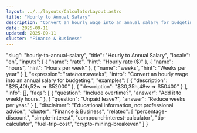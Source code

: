 ```yaml
---
layout: ../../layouts/CalculatorLayout.astro
title: "Hourly to Annual Salary"
description: "Convert an hourly wage into an annual salary for budgeting."
date: 2025-09-11
updated: 2025-09-11
cluster: "Finance & Business"
---
```


  "slug": "hourly-to-annual-salary",
  "title": "Hourly to Annual Salary",
  "locale": "en",
  "inputs": [
    {
      "name": "rate",
      "hint": "Hourly rate ($)"
    },
    {
      "name": "hours",
      "hint": "Hours per week"
    },
    {
      "name": "weeks",
      "hint": "Weeks per year"
    }
  ],
  "expression": "rate*hours*weeks",
  "intro": "Convert an hourly wage into an annual salary for budgeting.",
  "examples": [
    {
      "description": "$25,40h,52w ⇒ $52000"
    },
    {
      "description": "$30,35h,48w ⇒ $50400"
    }
  ],
  "info": [],
  "faqs": [
    {
      "question": "Include overtime?",
      "answer": "Add it to weekly hours."
    },
    {
      "question": "Unpaid leave?",
      "answer": "Reduce weeks per year."
    }
  ],
  "disclaimer": "Educational information, not professional advice.",
  "cluster": "Finance & Business",
  "related": [
    "percentage-discount",
    "simple-interest",
    "compound-interest-calculator",
    "tip-calculator",
    "fuel-trip-cost",
    "crypto-mining-breakeven"
  ]
}

<Calculator schema={schema} />
